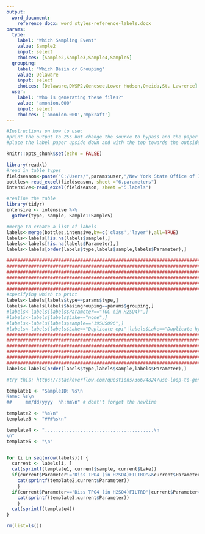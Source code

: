```yaml
---
output: 
  word_document:
    reference_docx: word_styles-reference-labels.docx
params:
  type: 
    label: "Which Sampling Event"
    value: Sample2
    input: select
    choices: [Sample2,Sample3,Sample4,Sample5]
  grouping:
    label: "Which Basin or Grouping"
    value: Delaware
    input: select
    choices: [Delaware,DWSP2,Genesee,Lower Hudson,Oneida,St. Lawrence]
  user:
    label: "Who is generating these files?"
    value: 'amonion.000'
    input: select
    choices: ['amonion.000','mpkraft']
---
```


```r

#Instructions on how to use:
#print the output to 255 but change the source to bypass and the paper to thick2
#place the label paper upside down and with the top towards the outside

knitr::opts_chunk$set(echo = FALSE)
```

```r
library(readxl)
#read in table types
fieldseason<-paste("C:/Users/",params$user,"/New York State Office of Information Technology Services/LMAS - LCI/LCI.Field.Season.xlsx",sep="")
bottles<-read_excel(fieldseason, sheet ="6.parameters")
intensive<-read_excel(fieldseason, sheet ="5.labels")

#realine the table
library(tidyr)
intensive <- intensive %>% 
  gather(type, sample, Sample1:Sample5)

#merge to create a list of labels
labels<-merge(bottles,intensive,by=c('class','layer'),all=TRUE)
labels<-labels[!is.na(labels$sample),]
labels<-labels[!is.na(labels$Parameter),]
labels<-labels[order(labels$type,labels$sample,labels$Parameter),]

#####################################################################################################################
#####################################################################################################################
#####################################################################################################################
#####################################################################################################################
#####################################################################################################################
#####################################################################################################################
#specifying which to print
labels<-labels[labels$type==params$type,]
labels<-labels[labels$basingrouping==params$grouping,]
#labels<-labels[labels$Parameter=="TOC (in H2SO4)",]
#labels<-labels[labels$Lake=="none",]
#labels<-labels[labels$sample=="19SUS096",]
#labels<-labels[labels$Lake=="Duplicate epi"|labels$Lake=="Duplicate hypo",]
#####################################################################################################################
#####################################################################################################################
#####################################################################################################################
#####################################################################################################################
#####################################################################################################################
#####################################################################################################################
labels<-labels[order(labels$type,labels$sample,labels$Parameter),]
```


```r
#try this: https://stackoverflow.com/questions/36674824/use-loop-to-generate-section-of-text-in-rmarkdown

template1 <- "SampleID: %s\n
Name: %s\n
##     mm/dd/yyyy  hh:mm\n" # dont't forget the newline

template2 <- "%s\n"
template3 <- "###%s\n"

template4 <- "........................................\n
\n"
template5 <- "\n"


for (i in seq(nrow(labels))) {
  current <- labels[i, ]
  cat(sprintf(template1, current$sample, current$Lake))
  if(current$Parameter!="Diss TPO4 (in H2SO4)FILTRD"&&current$Parameter!="Chl A, Vol Filtered:____________"&&current$Parameter!="DOC (in H2SO4)FILTERED"&&current$Parameter!="TDS FILTERED"){
    cat(sprintf(template2,current$Parameter))
    }
  if(current$Parameter=="Diss TPO4 (in H2SO4)FILTRD"|current$Parameter=="Chl A, Vol Filtered:____________"|current$Parameter=="DOC (in H2SO4)FILTERED"|current$Parameter=="TDS FILTERED"){
    cat(sprintf(template3,current$Parameter))
    }
  cat(sprintf(template4))
}

rm(list=ls())
```

